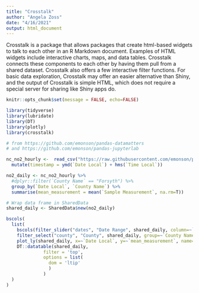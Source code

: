 ```yaml
---
title: "Crosstalk"
author: "Angela Zoss"
date: "4/16/2021"
output: html_document
---
```


Crosstalk is a package that allows packages that create html-based widgets to talk to each other in an R Markdown document. Examples of HTML widgets include interactive charts, maps, and data tables. Crosstalk connects these components to each other by having them pull from a shared dataset. Crosstalk also offers a few interactive filter functions. For basic data exploration, Crosstalk may offer an easier alternative than Shiny, and the output of Crosstalk is simple HTML, which does not require a special server for sharing like Shiny apps do.

```r
knitr::opts_chunk$set(message = FALSE, echo=FALSE)
```

```r

library(tidyverse)
library(lubridate)
library(DT)
library(plotly)
library(crosstalk)

```

```r

# from https://github.com/emonson/pandas-datamatters 
# and https://github.com/emonson/pandas-jupyterlab

nc_no2_hourly <-  read_csv("https://raw.githubusercontent.com/emonson/pandas-datamatters/main/data/NC_NO2_hourly_2018.csv") %>%
  mutate(timestamp = ymd(`Date Local`) + hms(`Time Local`))

no2_daily <- nc_no2_hourly %>%
  #dplyr::filter(`County Name` == "Forsyth") %>%
  group_by(`Date Local`, `County Name`) %>%
  summarise(mean_measurement = mean(`Sample Measurement`, na.rm=T))

# Wrap data frame in SharedData
shared_daily <- SharedData$new(no2_daily)

```

```r

bscols(
  list(
    bscols(filter_slider("dates", "Date Range", shared_daily, column=~`Date Local`, step=1, width=250),
    filter_select("county", "County", shared_daily, group=~`County Name`)),
    plot_ly(shared_daily, x=~`Date Local`, y=~`mean_measurement`, name='Forsyth', type = 'scatter'),
    DT::datatable(shared_daily, 
              filter = 'top', 
              options = list(
                dom = 'ltip'
                )
              )
  )
)  

  

```

